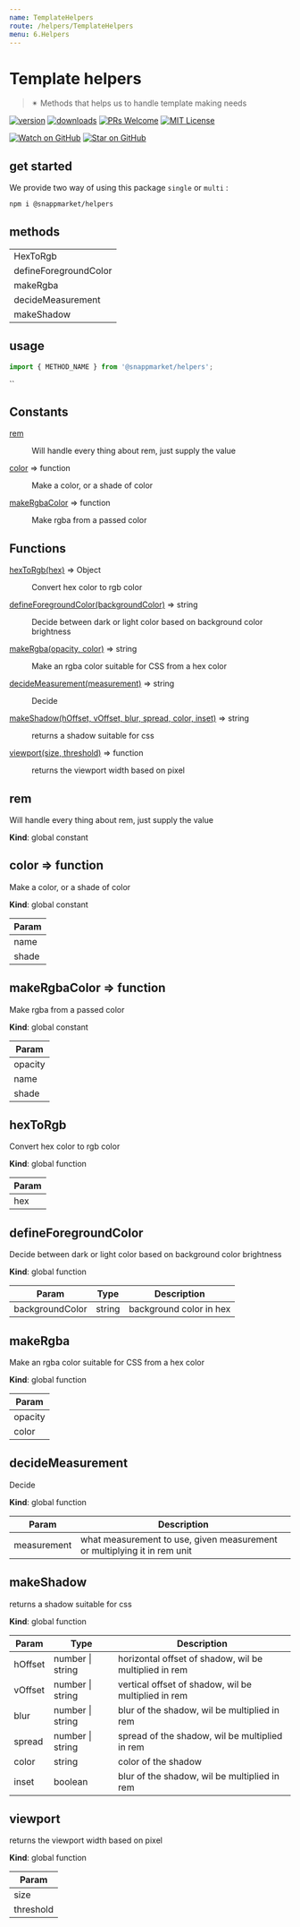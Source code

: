 ```yaml
---
name: TemplateHelpers
route: /helpers/TemplateHelpers
menu: 6.Helpers
---
```



# Template helpers
> ✴ Methods that helps us to handle template making needs

[![version](https://img.shields.io/npm/v/@snappmarket/helpers.svg?style=flat-square)](https://www.npmjs.com/package/@snappmarket/helpers)
[![downloads](https://img.shields.io/npm/dm/@snappmarket/helpers.svg?style=flat-square)](https://www.npmtrends.com/@snappmarket/helpers)
[![PRs Welcome](https://img.shields.io/badge/PRs-welcome-brightgreen.svg?style=flat-square)](http://makeapullrequest.com)
[![MIT License](https://img.shields.io/npm/l/@snappmarket/helpers.svg?style=flat-square)](https://github.com/snappmarket/frontend-toolbox/blob/develop/packages/ui/index.mdx)

[![Watch on GitHub](https://img.shields.io/github/watchers/snappmarket/frontend-toolbox.svg?style=social)](https://github.com/snappmarket/frontend-toolbox/watchers)
[![Star on GitHub](https://img.shields.io/github/stars/snappmarket/frontend-toolbox.svg?style=social)](https://github.com/snappmarket/frontend-toolbox/stargazers)

## get started
We provide two way of using this package `single` or `multi` :
```bash
npm i @snappmarket/helpers
```

## methods
|        |
| ------ |
| HexToRgb                                                 |
| defineForegroundColor                                                 |
| makeRgba                                                 |
| decideMeasurement                                                 |
| makeShadow                                                 |

## usage
```javascript
import { METHOD_NAME } from '@snappmarket/helpers';
```
``

## Constants

<dl>
<dt><a href="#rem">rem</a></dt>
<dd><p>Will handle every thing about rem, just supply the value</p>
</dd>
<dt><a href="#color">color</a> ⇒ function</dt>
<dd><p>Make a color, or a shade of color</p>
</dd>
<dt><a href="#makeRgbaColor">makeRgbaColor</a> ⇒ function</dt>
<dd><p>Make rgba from a passed color</p>
</dd>
</dl>

## Functions

<dl>
<dt><a href="#hexToRgb">hexToRgb(hex)</a> ⇒ Object</dt>
<dd><p>Convert hex color to rgb color</p>
</dd>
<dt><a href="#defineForegroundColor">defineForegroundColor(backgroundColor)</a> ⇒ string</dt>
<dd><p>Decide between dark or light color based on background color brightness</p>
</dd>
<dt><a href="#makeRgba">makeRgba(opacity, color)</a> ⇒ string</dt>
<dd><p>Make an rgba color suitable for CSS from a hex color</p>
</dd>
<dt><a href="#decideMeasurement">decideMeasurement(measurement)</a> ⇒ string</dt>
<dd><p>Decide</p>
</dd>
<dt><a href="#makeShadow">makeShadow(hOffset, vOffset, blur, spread, color, inset)</a> ⇒ string</dt>
<dd><p>returns a shadow suitable for css</p>
</dd>
<dt><a href="#viewport">viewport(size, threshold)</a> ⇒ function</dt>
<dd><p>returns the viewport width based on pixel</p>
</dd>
</dl>

<a name="rem"></a>

## rem
Will handle every thing about rem, just supply the value

**Kind**: global constant
<a name="color"></a>

## color ⇒ function
Make a color, or a shade of color

**Kind**: global constant

| Param |
| --- |
| name |
| shade |

<a name="makeRgbaColor"></a>

## makeRgbaColor ⇒ function
Make rgba from a passed color

**Kind**: global constant

| Param |
| --- |
| opacity |
| name |
| shade |

<a name="hexToRgb"></a>

## hexToRgb
Convert hex color to rgb color

**Kind**: global function

| Param |
| --- |
| hex |

<a name="defineForegroundColor"></a>

## defineForegroundColor
Decide between dark or light color based on background color brightness

**Kind**: global function

| Param | Type | Description |
| --- | --- | --- |
| backgroundColor | string | background color in hex |

<a name="makeRgba"></a>

## makeRgba
Make an rgba color suitable for CSS from a hex color

**Kind**: global function

| Param |
| --- |
| opacity |
| color |

<a name="decideMeasurement"></a>

## decideMeasurement
Decide

**Kind**: global function

| Param | Description |
| --- | --- |
| measurement | what measurement to use, given measurement or multiplying it in rem unit |

<a name="makeShadow"></a>

## makeShadow
returns a shadow suitable for css

**Kind**: global function

| Param | Type | Description |
| --- | --- | --- |
| hOffset | number \| string | horizontal offset of shadow, wil be multiplied in rem |
| vOffset | number \| string | vertical offset of shadow, wil be multiplied in rem |
| blur | number \| string | blur of the shadow, wil be multiplied in rem |
| spread | number \| string | spread of the shadow, wil be multiplied in rem |
| color | string | color of the shadow |
| inset | boolean | blur of the shadow, wil be multiplied in rem |

<a name="viewport"></a>

## viewport
returns the viewport width based on pixel

**Kind**: global function

| Param |
| --- |
| size |
| threshold |

